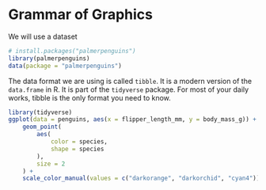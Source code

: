 # Grammar of Graphics

We will use a dataset
```r
# install.packages("palmerpenguins")
library(palmerpenguins)
data(package = "palmerpenguins")
```

The data format we are using is called `tibble`. It is a modern version of the `data.frame` in R. It is part of the `tidyverse` package. For most of your daily works, tibble is the only format you need to know.

```r
library(tidyverse)
ggplot(data = penguins, aes(x = flipper_length_mm, y = body_mass_g)) +
    geom_point(
        aes(
            color = species,
            shape = species
        ),
        size = 2
    ) +
    scale_color_manual(values = c("darkorange", "darkorchid", "cyan4"))
```
